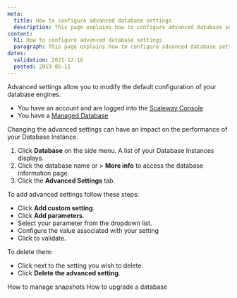 ```yaml
---
meta:
  title: How to configure advanced database settings 
  description: This page explains how to configure advanced database settings 
content:
  h1: How to configure advanced database settings 
  paragraph: This page explains how to configure advanced database settings
dates:
  validation: 2021-12-16
  posted: 2019-05-11
---
```


Advanced settings allow you to modify the default configuration of your database engines. 

<Message type="requirement">

- You have an account and are logged into the [Scaleway Console](https://console.scaleway.com)
- You have a [Managed Database](/storage/database/concepts/#managed-database/)

</Message>

<Message type="important">

Changing the advanced settings can have an impact on the performance of your Database Instance.

</Message>

1. Click **Database** on the side menu. A list of your Database Instances displays.
2. Click the database name or <Icon name="more" /> > **More info** to access the database information page.
3. Click the **Advanced Settings** tab. 

To add advanced settings follow these steps:

- Click **Add custom setting**.
- Click **Add parameters**.
- Select your parameter from the dropdown list.
- Configure the value associated with your setting
- Click <Icon name="validate" /> to validate.

To delete them: 
- Click <Icon name="delete" /> next to the setting you wish to delete. 
- Click **Delete the advanced setting**.

<Navigation title="See Also">
  <PreviousButton to="/storage/database/how-to/manage-snapshots/">How to manage snapshots</PreviousButton>
  <NextButton to="/storage/database/how-to/upgrade-a-database">How to upgrade a database</NextButton>
</Navigation>
